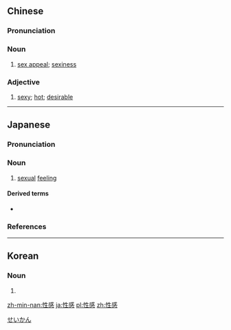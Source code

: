 ==Chinese==
{{zh-forms}}

===Pronunciation===
{{zh-pron
|m=xìnggǎn
|c=sing3 gam2
|mn=sèng-kám
|cat=n,a
}}

===Noun===
{{zh-noun}}

# [[sex appeal]]; [[sexiness]]

===Adjective===
{{zh-adj}}

# [[sexy]]; [[hot]]; [[desirable]]

----

==Japanese==
{{wikipedia|lang=ja}}
{{ja-kanjitab|せい|かん|yomi=o}}

===Pronunciation===
{{ja-pron|yomi=kanon|せいかん|acc=0|acc_ref=DJR}}

===Noun===
{{ja-noun|せいかん}}

# [[sexual]] [[feeling]]

====Derived terms====
* {{ja-r|性感帯|せいかんたい|[[erogenous zone]]}}

===References===
<references/>

[[Category:ja:Sex|せいかん]]

----

==Korean==
{{ko-hanjatab}}

===Noun===
{{ko-noun|hangeul=성감}}

# {{hanja form of|성감|[[sexual]] [[feeling]]}}

[[zh-min-nan:性感]]
[[ja:性感]]
[[pl:性感]]
[[zh:性感]]